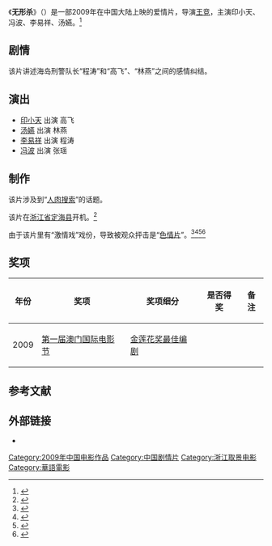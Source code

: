 {{电影信息框
| 片名     = 无形杀
| 电影原名 = ''{{lang|en|Invisible Killer}}''
| 图像     = Invisible Killer poster.jpg
| 图像说明 = 海报
| 导演     = [[王竞|王竞]]
| 监制     = 沈忠民、杨俊、熊科、李天胜
| 制片     = 谢晓东
| 编剧     = 谢晓东、吴放、王竞
| 剧本     = 
| 原著     = 
| 主演     = 印小天<br>冯波<br>李易祥<br>汤嬿
| 主题曲   = 
| 片头曲   = 
| 片尾曲   = 
| 配乐     = 秋野
| 摄影     = 李然 
| 剪辑     = 冯文
| 制片商   = 
| 发行商   = 
| 上映日期 = {{Film date|2009|8|28|中国大陆}}
| 片长     = 90分钟
| 产地     = {{CHNML}}
| 语言     = 普通话
| 预算     = 1000万人民币
| 票房     = 
| 前集     = 
| 续集     = 
}}
《'''无形杀'''》（{{lang-en|''Invisible Killer''}}）是一部2009年在中国大陆上映的爱情片，导演[[王竞|王竞]]，主演印小天、冯波、李易祥、汤嬿。<ref>{{cite web |url=http://ent.sina.com.cn/s/m/2009-10-12/15242726703.shtml |title=《无形杀》热映 印小天坦然面对网民暴力 |accessdate=2014-03-15 |date=2009-10-12 |work=新浪 |archive-date=2019-08-21 |archive-url=https://web.archive.org/web/20190821113348/http://ent.sina.com.cn/s/m/2009-10-12/15242726703.shtml |dead-url=no }}</ref>

== 剧情 ==
该片讲述海岛刑警队长“程涛”和“高飞”、“林燕”之间的感情纠结。

== 演出 ==
*[[印小天|印小天]] 出演 高飞
*[[汤嬿|汤嬿]] 出演 林燕
*[[李易祥|李易祥]] 出演 程涛
*[[冯波|冯波]] 出演 张瑶

== 制作 ==
该片涉及到“[[人肉搜索|人肉搜索]]”的话题。

该片在[[浙江省|浙江省]][[定海县|定海县]]开机。<ref>{{cite web |url=http://ent.ifeng.com/movie/news/mainland/detail_2008_10/30/53771_0.shtml |title=《无形杀》聚焦“人肉搜索” 汤嬿印小天出命案 |accessdate=2014-03-15 |date=2008-10-30 |work=凤凰网 |archive-date=2019-08-13 |archive-url=https://web.archive.org/web/20190813214732/http://ent.ifeng.com/movie/news/mainland/detail_2008_10/30/53771_0.shtml |dead-url=no }}</ref>

由于该片里有“激情戏”戏份，导致被观众抨击是“[[色情片|色情片]]”。<ref>{{cite web |url=http://ent.sina.com.cn/m/c/2009-08-27/01112671065.shtml |title=组图：《无形杀》首映 印小天望停止情色炒作 |accessdate=2014-03-15 |date=2009-08-27 |work=新浪 |archive-date=2019-08-22 |archive-url=https://web.archive.org/web/20190822103321/http://ent.sina.com.cn/m/c/2009-08-27/01112671065.shtml |dead-url=no }}</ref><ref>{{cite web |url=http://ent.sina.com.cn/m/c/2009-06-22/10532575241.shtml |title=《无形杀》通过审查 汤嬿印小天激情戏曝光(图) |accessdate=2014-03-15 |date=2009-06-22 |work=新浪 |archive-date=2019-08-20 |archive-url=https://web.archive.org/web/20190820175038/http://ent.sina.com.cn/m/c/2009-06-22/10532575241.shtml |dead-url=no }}</ref><ref>{{cite web |url=http://ent.163.com/09/0618/17/5C3V96V6000335TL.html |title=《无形杀》聚焦"人肉搜索" 印小天激情戏曝光 |accessdate=2014-03-15 |date=2009-06-18 |work=网易 |archive-date=2019-08-14 |archive-url=https://web.archive.org/web/20190814044348/http://ent.163.com/09/0618/17/5C3V96V6000335TL.html |dead-url=no }}</ref><ref>{{cite web |url=http://ent.163.com/09/0807/06/5G3GT5N400032DGD.html |title=《无形杀》不是三级片|accessdate=2014-03-15 |date=2009-08-07 |work=网易 |archive-url=https://web.archive.org/web/20160305023002/http://ent.163.com/09/0807/06/5G3GT5N400032DGD.html |archive-date=2016-03-05 |dead-url=yes }}</ref>

== 奖项 ==
{| class="wikitable"
|-
! 年份 !! 奖项  !! 奖项细分  !! 是否得奖 !! 备注
|-
| 2009 || [[第一届澳门国际电影节|第一届澳门国际电影节]] || [[金莲花奖最佳编剧|金莲花奖最佳编剧]] || {{nom}} || 
|}

==参考文献==
{{reflist}}

== 外部链接==
* {{douban}}

{{DEFAULTSORT:W无形杀}}
[[Category:2009年中国电影作品|Category:2009年中国电影作品]]
[[Category:中国剧情片|Category:中国剧情片]]
[[Category:浙江取景电影|Category:浙江取景电影]]
[[Category:華語電影|Category:華語電影]]